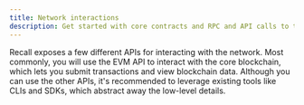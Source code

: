 ```yaml
---
title: Network interactions
description: Get started with core contracts and RPC and API calls to the network.
---
```


Recall exposes a few different APIs for interacting with the network. Most commonly, you will use
the EVM API to interact with the core blockchain, which lets you submit transactions and view
blockchain data. Although you can use the other APIs, it's recommended to leverage existing tools
like CLIs and SDKs, which abstract away the low-level details.

<Cards>
  <Card
    href="/advanced/protocol/network/api-evm"
    title="EVM"
    description="Interact with the core blockchain with standard Ethereum tooling"
  />
  <Card
    href="/advanced/protocol/network/api-object"
    title="Object"
    description="Get node storage information or upload/download objects"
  />
  <Card
    href="/advanced/protocol/network/api-cometbft"
    title="CometBFT"
    description="Makes calls through the consensus layer via ABCI++ queries"
  />
</Cards>
